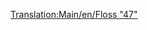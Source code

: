 [[Translation:Main/en/Floss "47"]]{{Template:Train/Fr
|Nom=Floss "47"
|Image=[[File:en/Floss47.png]]
|Coût=21 093£ (42 186$)
|Vitesse=160 km/h (100 mph)
|Poids=112 t
|Puissance=2580 cv (1924 kW)
|Entretien=2 132£ (4 264$)
|Conception=1962
|Vie=22
|Capacité=N/A
|Description=
|Réalité=[http://en.wikipedia.org/wiki/British_Rail_Class_47 British Rail Class 47] (en anglais)
}}